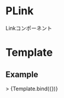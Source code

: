 
<Meta title="Atoms/PLink" component={PLink} />

# PLink

Linkコンポーネント

# Template

## Example

<Canvas>
  <Story
    name="PLink"
    args={{
      href: "/",
      isExternal: false,
      textClass: ""
    }}>
  >
    {Template.bind({})}
  </Story>
</Canvas>

<Props story="PLink" />
